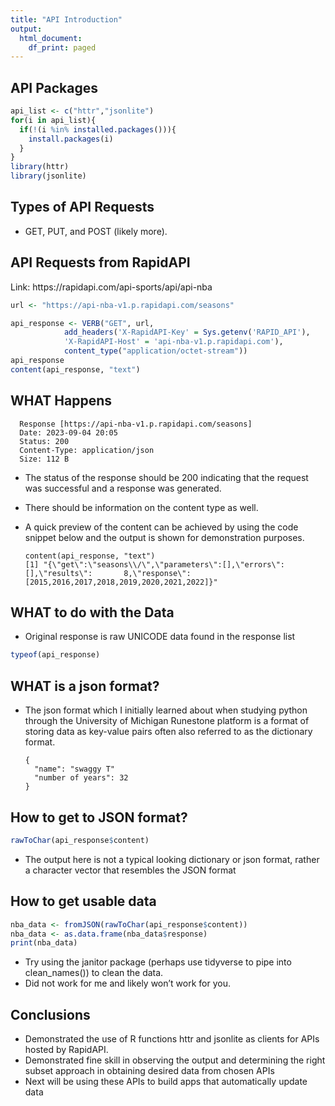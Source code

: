 ```yaml
---
title: "API Introduction"
output:
  html_document:
    df_print: paged
---
```



## API Packages

```r
api_list <- c("httr","jsonlite")
for(i in api_list){
  if(!(i %in% installed.packages())){
    install.packages(i)
  }
}
library(httr)
library(jsonlite)
```

## Types of API Requests
- GET, PUT, and POST (likely more).

## API Requests from RapidAPI
Link: https://rapidapi.com/api-sports/api/api-nba
```r
url <- "https://api-nba-v1.p.rapidapi.com/seasons"

api_response <- VERB("GET", url, 
            add_headers('X-RapidAPI-Key' = Sys.getenv('RAPID_API'), 
            'X-RapidAPI-Host' = 'api-nba-v1.p.rapidapi.com'), 
            content_type("application/octet-stream"))
api_response
content(api_response, "text")
```

## WHAT Happens 
      Response [https://api-nba-v1.p.rapidapi.com/seasons]
      Date: 2023-09-04 20:05
      Status: 200
      Content-Type: application/json
      Size: 112 B
- The status of the response should be 200 indicating that the request was successful and a response was generated.
- There should be information on the content type as well.
- A quick preview of the content can be achieved by using the code snippet below and the output is shown for demonstration purposes.

      content(api_response, "text")
      [1] "{\"get\":\"seasons\\/\",\"parameters\":[],\"errors\":[],\"results\":       8,\"response\":[2015,2016,2017,2018,2019,2020,2021,2022]}"

## WHAT to do with the Data
- Original response is raw UNICODE data found in the response list
```r
typeof(api_response)
```
## WHAT is a json format?
- The json format which I initially learned about when studying python through the University of Michigan Runestone platform is a format of storing data as key-value pairs often also referred to as the dictionary format.

      {
        "name": "swaggy T"
        "number of years": 32
      }

## How to get to JSON format?
```r
rawToChar(api_response$content)
```

- The output here is not a typical looking dictionary or json format, rather a character vector that resembles the JSON format

## How to get usable data

```r
nba_data <- fromJSON(rawToChar(api_response$content))
nba_data <- as.data.frame(nba_data$response)
print(nba_data)
```

- Try using the janitor package (perhaps use tidyverse to pipe into clean_names()) to clean the data.
- Did not work for me and likely won't work for you. 

## Conclusions
- Demonstrated the use of R functions httr and jsonlite as clients for APIs hosted by RapidAPI.
- Demonstrated fine skill in observing the output and determining the right subset approach in obtaining desired data from chosen APIs
- Next will be using these APIs to build apps that automatically update data
